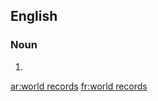 ==English==

===Noun===
{{head|en|plural|head=[[world]] [[records]]}}

# {{plural of|world record|lang=en}}

[[ar:world records]]
[[fr:world records]]